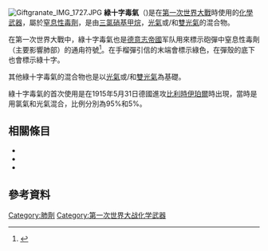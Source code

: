 [[File:Giftgranate_IMG_1727.JPG|thumb]]
'''綠十字毒氣'''（{{lang-de|'''Grünkreuz'''}})是在[[第一次世界大戰|第一次世界大戰]]時使用的[[化學武器|化學武器]]，屬於[[窒息性毒劑|窒息性毒劑]]，是由[[三氯硝基甲烷|三氯硝基甲烷]]，[[光氣|光氣]]或/和[[雙光氣|雙光氣]]的混合物。

在第一次世界大戰中，綠十字毒氣也是[[德意志帝國|德意志帝國]]军队用來標示砲彈中窒息性毒劑（主要影響肺部）的通甪符號<ref>{{cite web |url=http://www.cbwinfo.com/History/WWI.html |title=存档副本 |accessdate=2010-08-29  |deadurl=yes |archiveurl=https://web.archive.org/web/20100919085218/http://cbwinfo.com/History/WWI.html |archivedate=2010-09-19 }}</ref>。在手榴彈引信的末端會標示綠色，在彈殼的底下也會標示綠十字。

其他綠十字毒氣的混合物也是以[[光氣|光氣]]或/和[[雙光氣|雙光氣]]為基礎。

綠十字毒氣的首次使用是在1915年5月31日德國進攻[[比利時|比利時]][[伊珀爾|伊珀爾]]時出現，當時是用氯氣和光氣混合，比例分別為95%和5%。

== 相關條目 ==
* {{link-en|藍十字毒氣|Blue Cross (chemical warfare)}}
* {{link-en|黃十字毒氣|Yellow Cross (chemical warfare)}}
* {{link-en|白十字毒氣|White Cross (chemical warfare)}}

==參考資料==
{{reflist}}

[[Category:肺劑|Category:肺劑]]
[[Category:第一次世界大战化学武器|Category:第一次世界大战化学武器]]

{{weapon-stub}}